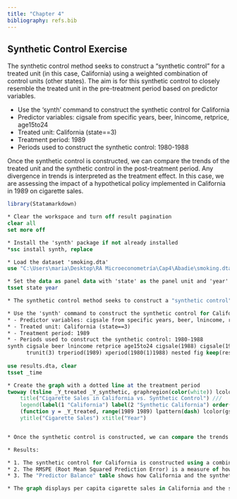 ```yaml
---
title: "Chapter 4"
bibliography: refs.bib
---
```


## Synthetic Control Exercise

The synthetic control method seeks to construct a "synthetic control" for a treated unit (in this case, California) using a weighted combination of control units (other states). The aim is for this synthetic control to closely resemble the treated unit in the pre-treatment period based on predictor variables.

-   Use the 'synth' command to construct the synthetic control for California
-   Predictor variables: cigsale from specific years, beer, lnincome, retprice, age15to24
-   Treated unit: California (state==3)
-   Treatment period: 1989
-   Periods used to construct the synthetic control: 1980-1988

Once the synthetic control is constructed, we can compare the trends of the treated unit and the synthetic control in the post-treatment period. Any divergence in trends is interpreted as the treatment effect. In this case, we are assessing the impact of a hypothetical policy implemented in California in 1989 on cigarette sales.

```r
library(Statamarkdown)
```

```stata
* Clear the workspace and turn off result pagination
clear all
set more off

* Install the 'synth' package if not already installed
*ssc install synth, replace

* Load the dataset 'smoking.dta'
use "C:\Users\maria\Desktop\RA Microeconometría\Cap4\Abadie\smoking.dta"

* Set the data as panel data with 'state' as the panel unit and 'year' as the time variable
tsset state year

* The synthetic control method seeks to construct a "synthetic control" for a treated unit (in this case, California) using a weighted combination of control units (other states). The aim is for this synthetic control to closely resemble the treated unit in the pre-treatment period based on predictor variables.

* Use the 'synth' command to construct the synthetic control for California
* - Predictor variables: cigsale from specific years, beer, lnincome, retprice, age15to24
* - Treated unit: California (state==3)
* - Treatment period: 1989
* - Periods used to construct the synthetic control: 1980-1988
synth cigsale beer lnincome retprice age15to24 cigsale(1988) cigsale(1980) cigsale(1975), ///
      trunit(3) trperiod(1989) xperiod(1980(1)1988) nested fig keep(results) replace
	  
use results.dta, clear
tsset _time

* Create the graph with a dotted line at the treatment period
twoway (tsline _Y_treated _Y_synthetic, graphregion(color(white)) lcolor(blue red) ///
    title("Cigarette Sales in California vs. Synthetic Control") ///
    legend(label(1 "California") label(2 "Synthetic California") order(1 2 3))) ///
    (function y = _Y_treated, range(1989 1989) lpattern(dash) lcolor(gs8) legend(label(3 "Tobacco Policy Change (1989)"))), ///
    ytitle("Cigarette Sales") xtitle("Year")


* Once the synthetic control is constructed, we can compare the trends of the treated unit and the synthetic control in the post-treatment period. Any divergence in trends is interpreted as the treatment effect. In this case, we are assessing the impact of a hypothetical policy implemented in California in 1989 on cigarette sales.

* Results:

* 1. The synthetic control for California is constructed using a combination of other states. Specifically, weights are assigned to states like Colorado, Connecticut, Montana, Nevada, New Mexico, and Utah.
* 2. The RMSPE (Root Mean Squared Prediction Error) is a measure of how well the synthetic control approximates California in the pre-treatment period. A lower RMSPE indicates a better fit. In this case, the RMSPE is 1.756235, suggesting a reasonably good fit.
* 3. The "Predictor Balance" table shows how California and the synthetic control compare in terms of the predictor variables. The figures show that there is a good balance between the treated unit and the synthetic control on these variables.

* The graph displays per capita cigarette sales in California and the synthetic control over time. The divergence between the two lines post-1989 represents the estimated effect of the policy.

```
